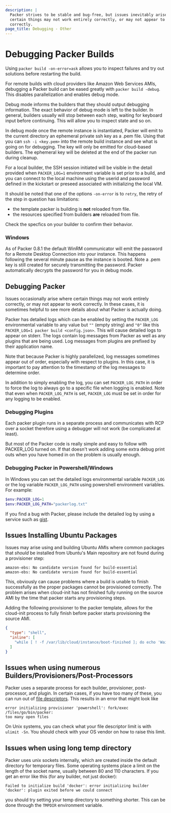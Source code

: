 ```yaml
---
description: |
  Packer strives to be stable and bug-free, but issues inevitably arise where
  certain things may not work entirely correctly, or may not appear to work
  correctly.
page_title: Debugging - Other
---
```


# Debugging Packer Builds

Using `packer build -on-error=ask` allows you to inspect failures and try out
solutions before restarting the build.

For remote builds with cloud providers like Amazon Web Services AMIs, debugging
a Packer build can be eased greatly with `packer build -debug`. This disables
parallelization and enables debug mode.

Debug mode informs the builders that they should output debugging information.
The exact behavior of debug mode is left to the builder. In general, builders
usually will stop between each step, waiting for keyboard input before
continuing. This will allow you to inspect state and so on.

In debug mode once the remote instance is instantiated, Packer will emit to the
current directory an ephemeral private ssh key as a .pem file. Using that you
can `ssh -i <key.pem>` into the remote build instance and see what is going on
for debugging. The key will only be emitted for cloud-based builders. The
ephemeral key will be deleted at the end of the packer run during cleanup.

For a local builder, the SSH session initiated will be visible in the detail
provided when `PACKER_LOG=1` environment variable is set prior to a build, and
you can connect to the local machine using the userid and password defined in
the kickstart or preseed associated with initializing the local VM.

It should be noted that one of the options `-on-error` is to `retry`, the retry
of the step in question has limitations:

- the template packer is building is **not** reloaded from file.
- the resources specified from builders **are** reloaded from file.

Check the specfics on your builder to confirm their behavior.

### Windows

As of Packer 0.8.1 the default WinRM communicator will emit the password for a
Remote Desktop Connection into your instance. This happens following the
several minute pause as the instance is booted. Note a .pem key is still
created for securely transmitting the password. Packer automatically decrypts
the password for you in debug mode.

## Debugging Packer

Issues occasionally arise where certain things may not work entirely correctly,
or may not appear to work correctly. In these cases, it is sometimes helpful to
see more details about what Packer is actually doing.

Packer has detailed logs which can be enabled by setting the `PACKER_LOG`
environmental variable to any value but `""` (empty string) and `"0"` like this
`PACKER_LOG=1 packer build <config.json>`. This will cause detailed logs to
appear on stderr. The logs contain log messages from Packer as well as any
plugins that are being used. Log messages from plugins are prefixed by their
application name.

Note that because Packer is highly parallelized, log messages sometimes appear
out of order, especially with respect to plugins. In this case, it is important
to pay attention to the timestamp of the log messages to determine order.

In addition to simply enabling the log, you can set `PACKER_LOG_PATH` in order
to force the log to always go to a specific file when logging is enabled. Note
that even when `PACKER_LOG_PATH` is set, `PACKER_LOG` must be set in order for
any logging to be enabled.

### Debugging Plugins

Each packer plugin runs in a separate process and communicates with RCP over a
socket therefore using a debugger will not work (be complicated at least).

But most of the Packer code is really simple and easy to follow with PACKER_LOG
turned on. If that doesn't work adding some extra debug print outs when you have
homed in on the problem is usually enough.

### Debugging Packer in Powershell/Windows

In Windows you can set the detailed logs environmental variable `PACKER_LOG` or
the log variable `PACKER_LOG_PATH` using powershell environment variables. For
example:

```powershell
$env:PACKER_LOG=1
$env:PACKER_LOG_PATH="packerlog.txt"
```

If you find a bug with Packer, please include the detailed log by using a
service such as [gist](https://gist.github.com).

## Issues Installing Ubuntu Packages

Issues may arise using and building Ubuntu AMIs where common packages that
_should_ be installed from Ubuntu's Main repository are not found during a
provisioner step:

```text
amazon-ebs: No candidate version found for build-essential
amazon-ebs: No candidate version found for build-essential
```

This, obviously can cause problems where a build is unable to finish
successfully as the proper packages cannot be provisioned correctly. The
problem arises when cloud-init has not finished fully running on the source AMI
by the time that packer starts any provisioning steps.

Adding the following provisioner to the packer template, allows for the
cloud-init process to fully finish before packer starts provisioning the source
AMI.

```json
{
  "type": "shell",
  "inline": [
    "while [ ! -f /var/lib/cloud/instance/boot-finished ]; do echo 'Waiting for cloud-init...'; sleep 1; done"
  ]
}
```

## Issues when using numerous Builders/Provisioners/Post-Processors

Packer uses a separate process for each builder, provisioner, post-processor,
and plugin. In certain cases, if you have too many of these, you can run out of
[file descriptors](https://en.wikipedia.org/wiki/File_descriptor). This results
in an error that might look like

```text
error initializing provisioner 'powershell': fork/exec /files/go/bin/packer:
too many open files
```

On Unix systems, you can check what your file descriptor limit is with
`ulimit -Sn`. You should check with your OS vendor on how to raise this limit.

## Issues when using long temp directory

Packer uses unix sockets internally, which are created inside the default
directory for temporary files. Some operating systems place a limit on the
length of the socket name, usually between 80 and 110 characters. If you get an
error like this (for any builder, not just docker):

```text
Failed to initialize build 'docker': error initializing builder 'docker': plugin exited before we could connect
```

you should try setting your temp directory to something shorter. This can be
done through the `TMPDIR` environment variable.
